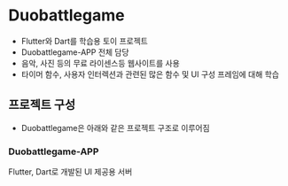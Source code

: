 
# Duobattlegame

- Flutter와 Dart를 학습용 토이 프로젝트
- Duobattlegame-APP 전체 담당
- 음악, 사진 등의 무료 라이센스등 웹사이트를 사용
- 타이머 함수, 사용자 인터렉션과 관련된 많은 함수 및 UI 구성 프레임에 대해 학습

## 프로젝트 구성

- Duobattlegame은 아래와 같은 프로젝트 구조로 이루어짐

<FileTree>
  <FileTree.File name="Duobattlegame-APP" />
</FileTree>

### Duobattlegame-APP

Flutter, Dart로 개발된 UI 제공용 서버
